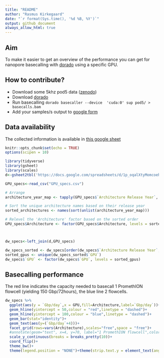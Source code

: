 ```yaml
---
title: "README"
author: "Rasmus Kirkegaard"
date: "`r format(Sys.time(), '%d %B, %Y')`"
output: github_document
always_allow_html: true
---
```


## Aim

To make it easier to get an overview of the performance you can get for nanopore basecalling with [dorado](https://github.com/nanoporetech/dorado) using a specific GPU. 

## How to contribute?

* Download some 5khz pod5 data ([zenodo](https://zenodo.org/records/15180194))
* Download [dorado](https://github.com/nanoporetech/dorado)
* Run basecalling `dorado basecaller --device  'cuda:0' sup pod5/ > basecalls.bam`
* Add your samples/s output to [google form](https://forms.gle/Qw1wiL662YrbHPxk6)

## Data availability

The collected information is available in [this google sheet](https://docs.google.com/spreadsheets/d/1p_oqalXtyMomcoeh0CE-crBgxsGifBYMvTR7hHBqmEw/edit?usp=sharing) 


```r
knitr::opts_chunk$set(echo = TRUE)
options(scipen = 10)
```

```r
library(tidyverse)
library(gsheet)
library(scales)
d<-gsheet2tbl('https://docs.google.com/spreadsheets/d/1p_oqalXtyMomcoeh0CE-crBgxsGifBYMvTR7hHBqmEw/edit?usp=sharing') %>% group_by(GPU) %>% filter(`Gbp/day`==max(`Gbp/day`)) %>%  slice_head(n = 1)

GPU_specs<-read_csv("GPU_specs.csv")

# Arrange
architecture_year_map <- tapply(GPU_specs$`Architecture Release Year`, GPU_specs$Architecture, unique)

# Sort the unique architecture names based on their release year
sorted_architectures <- names(sort(unlist(architecture_year_map)))

# Relevel the 'Architecture' factor based on the sorted order
GPU_specs$Architecture <- factor(GPU_specs$Architecture, levels = sorted_architectures)



dw_specs<-left_join(d,GPU_specs)

dw_specs_sorted <- dw_specs[order(dw_specs$`Architecture Release Year`, dw_specs$`Gbp/day`), ]
sorted_gpus <- unique(dw_specs_sorted$`GPU`)
dw_specs$`GPU` <- factor(dw_specs$`GPU`, levels = sorted_gpus)

```

## Basecalling performance

The red line indicates the capacity needed to basecall 1 PromethION flowcell (yielding 150 Gbp/72hours), the blue line 2 flowcells.

```r
dw_specs %>% 
  ggplot(aes(y = `Gbp/day`,x = GPU,fill=Architecture,label=`Gbp/day`))+
  geom_hline(yintercept = 50,colour = "red",linetype = "dashed")+
  geom_hline(yintercept = 100,colour = "blue",linetype = "dashed")+
  geom_bar(stat="identity")+
  geom_text(aes(y=(`Gbp/day`+4)))+
  facet_grid(rows=vars(Architecture),scales="free",space = "free")+
  #annotate(geom="text", x=4, y=70, label="1 PromethION flowcell",color="red")+
  scale_y_continuous(breaks = breaks_pretty(10))+
  coord_flip()+
  theme_bw()+
  theme(legend.position = "NONE")+theme(strip.text.y = element_text(angle = 0))
```


